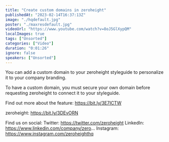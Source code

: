 ```yaml
---
title: "Create custom domains in zeroheight"
publishedAt: "2023-02-14T16:37:13Z"
image: "./hqdefault.jpg"
poster: "./maxresdefault.jpg"
videoUrl: "https://www.youtube.com/watch?v=8oJ5GlXypQM"
localImages: true
tags: ["Unsorted"]
categories: ["Video"]
duration: "0:01:26"
ignore: false
speakers: ["Unsorted"]
---
```


You can add a custom domain to your zeroheight styleguide to personalize it to your company branding.

To have a custom domain, you must secure your own domain before requesting zeroheight to connect it to your styleguide.

Find out more about the feature: https://bit.ly/3E7ICTW

zeroheight: https://bit.ly/3DEvORN

Find us on social:
Twitter: https://twitter.com/zeroheight
LinkedIn: https://www.linkedin.com/company/zero...
Instagram: https://www.instagram.com/zeroheighthq
